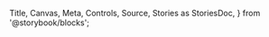   Title,
  Canvas,
  Meta,
  Controls,
  Source,
  Stories as StoriesDoc,
} from '@storybook/blocks';

<Meta of={Stories} />

<Title />

## Props

<Controls />

## Icon gallery

<StoriesDoc />
